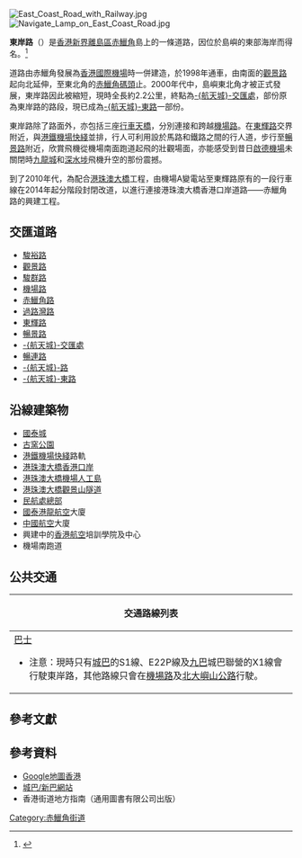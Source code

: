 {{Coord|22.4600033|114.2009489|display=title}}
{{Infobox Hong Kong Road
|中文街道名稱 = 東岸路
|英文街道名稱 = East Coast Road
|圖片         = File:East Coast Road Sign.jpg
|圖片說明     = 東岸路路牌
|隸屬幹線     =  
|總長度   = 1.9
|車速限制     = 50
|行車線數量   = 民航處總部以南為4線雙程（每方向2線），以北為雙線雙程（每方向1線）
|所在地區     = [[離島區|離島區]]
|起點         = [[赤鱲角|赤鱲角]][[觀景路|觀景路]]
|終點         = [[赤鱲角|赤鱲角]][[航天城交匯處|航天城交匯處]]
|道路命名日期 = 1998年1月2日
|命名文件     = 2019年7月26日第4781號公告
|道路動工日期 =  
|道路興建計劃 =  
|道路舊名資料 = 
|通車日期     = 1998年
}}
[[File:East_Coast_Road_with_Railway.jpg|right]]
[[File:Navigate_Lamp_on_East_Coast_Road.jpg|right]]

'''東岸路'''（{{lang-en|East Coast Road}}）是[[香港|香港]][[新界|新界]][[離島區|離島區]][[赤鱲角|赤鱲角]]島上的一條道路，因位於島嶼的東部海岸而得名。<ref>{{cite web|url=https://www.gld.gov.hk/egazette/pdf/20192330/cgn201923304781.pdf|title=街道命名|publisher=[[地政總署|地政總署]]|location=[[香港|香港]]|date=2019-07-26|archive-url=https://web.archive.org/web/20191106025835/https://www.gld.gov.hk/egazette/pdf/20192330/cgn201923304781.pdf|archive-date=2019-11-06|deadurl=no}}</ref>

道路由赤鱲角發展為[[香港國際機場|香港國際機場]]時一併建造，於1998年通車，由南面的[[觀景路|觀景路]]起向北延伸，至東北角的[[赤鱲角碼頭|赤鱲角碼頭]]止。2000年代中，島嶼東北角才被正式發展，東岸路因此被縮短，現時全長約2.2公里，終點為[[航天城交匯處|-{航天城}-交匯處]]，部份原為東岸路的路段，現已成為[[航天城東路|-{航天城}-東路]]一部份。

東岸路除了路面外，亦包括三座[[行車天橋|行車天橋]]，分別連接和跨越[[機場路_(香港)|機場路]]。在[[東輝路|東輝路]]交界附近，與[[港鐵|港鐵]][[機場快綫_(港鐵)|機場快綫]]並排，行人可利用設於馬路和鐵路之間的行人道，步行至[[暢景路|暢景路]]附近，欣賞飛機從機場南面跑道起飛的壯觀場面，亦能感受到昔日[[啟德機場|啟德機場]]未關閉時[[九龍城|九龍城]]和[[深水埗|深水埗]]飛機升空的那份震撼。

到了2010年代，為配合[[港珠澳大橋|港珠澳大橋]]工程，由機場A變電站至東輝路原有的一段行車線在2014年起分階段封閉改道，以進行連接港珠澳大橋香港口岸道路——赤鱲角路的興建工程。

==交匯道路==
*[[駿裕路|駿裕路]]
*[[觀景路|觀景路]]
*[[駿群路|駿群路]]
*[[機場路_(香港)|機場路]]
*[[赤鱲角路|赤鱲角路]]
*[[過路灣路|過路灣路]]
*[[東輝路|東輝路]]
*[[暢景路|暢景路]]
*[[航天城交匯處|-{航天城}-交匯處]]
*[[暢連路|暢連路]]
*[[航天城路|-{航天城}-路]]
*[[航天城東路|-{航天城}-東路]]

==沿線建築物==
*[[國泰城|國泰城]]
*[[古窯公園|古窯公園]]
*[[港鐵|港鐵]][[機場快綫_(港鐵)|機場快綫]]路軌
*[[港珠澳大橋|港珠澳大橋]][[香港口岸|香港口岸]]
*[[港珠澳大橋|港珠澳大橋]][[機場人工島|機場人工島]]
*[[港珠澳大橋|港珠澳大橋]][[觀景山隧道|觀景山隧道]]
*[[民航處|民航處總部]]
*[[國泰港龍航空|國泰港龍航空]]大廈
*[[中國航空|中國航空]]大廈
*興建中的[[香港航空|香港航空]]培訓學院及中心
*機場南跑道

==公共交通==
{| class="mw-collapsible mw-collapsed wikitable" style="background:white; margin: 0 auto; width: auto;"  
! 交通路線列表
|-
|
;[[香港巴士|巴士]]
{{大嶼山巴士簡單列表|A12|A22|A26P|A29P|A33X|A35|A36|A41|A43|A47X|E11|E11A|E21|E21C|E22|E22A|E22C|E22P|E22X|E23|E23A|E32|E33|E33P|E36|E36P|E36S|E37|E41|E42|N11|N21|N21A|N23|N26|N29|N30|N31|N35|N42|N42A|N64|S1|S56|S64|S64C|S64P|S64X|S65|X1|X33|X41}}
*注意：現時只有[[城巴|城巴]]的S1線、E22P線及[[九巴|九巴]]城巴聯營的X1線會行駛東岸路，其他路線只會在[[機場路|機場路]]及[[北大嶼山公路|北大嶼山公路]]行駛。
|}

==參考文獻==
{{reflist}}

==參考資料==
*[http://maps.google.com.hk/ Google地圖香港] {{Wayback|url=http://maps.google.com.hk/ |date=20100413171556 }}
*[http://www.nwstbus.com.hk 城巴/新巴網站] {{Wayback|url=http://www.nwstbus.com.hk/ |date=20080907025327 }}
*香港街道地方指南（通用圖書有限公司出版）

[[Category:赤鱲角街道|Category:赤鱲角街道]]